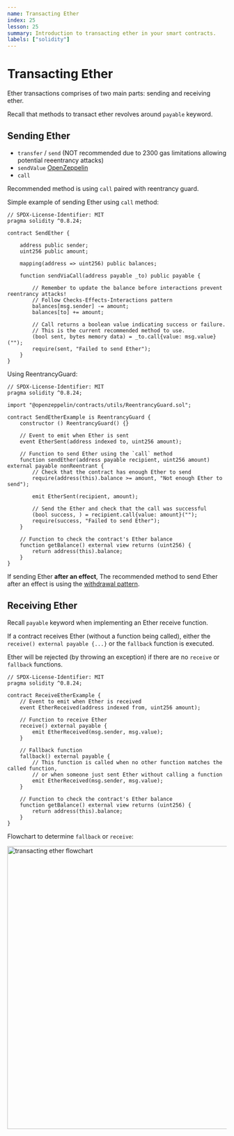 ```yaml
---
name: Transacting Ether
index: 25
lesson: 25
summary: Introduction to transacting ether in your smart contracts.
labels: ["solidity"]
---
```


# Transacting Ether

Ether transactions comprises of two main parts: sending and receiving ether.

Recall that methods to transact ether revolves around `payable` keyword.

## Sending Ether

- `transfer` / `send` (NOT recommended due to 2300 gas limitations allowing potential reeentrancy attacks)
- `sendValue` [OpenZeppelin](https://docs.openzeppelin.com/contracts/2.x/api/utils#Address-sendValue-address-payable-uint256-)
- `call`

Recommended method is using `call` paired with reentrancy guard.

Simple example of sending Ether using `call` method:

```solidity
// SPDX-License-Identifier: MIT
pragma solidity ^0.8.24;

contract SendEther {

    address public sender;
    uint256 public amount;

    mapping(address => uint256) public balances;

    function sendViaCall(address payable _to) public payable {

        // Remember to update the balance before interactions prevent reentrancy attacks!
        // Follow Checks-Effects-Interactions pattern
        balances[msg.sender] -= amount;
        balances[to] += amount;

        // Call returns a boolean value indicating success or failure.
        // This is the current recommended method to use.
        (bool sent, bytes memory data) = _to.call{value: msg.value}("");
        require(sent, "Failed to send Ether");
    }
}
```

Using ReentrancyGuard:

```solidity
// SPDX-License-Identifier: MIT
pragma solidity ^0.8.24;

import "@openzeppelin/contracts/utils/ReentrancyGuard.sol";

contract SendEtherExample is ReentrancyGuard {
    constructor () ReentrancyGuard() {}

    // Event to emit when Ether is sent
    event EtherSent(address indexed to, uint256 amount);

    // Function to send Ether using the `call` method
    function sendEther(address payable recipient, uint256 amount) external payable nonReentrant {
        // Check that the contract has enough Ether to send
        require(address(this).balance >= amount, "Not enough Ether to send");

        emit EtherSent(recipient, amount);

        // Send the Ether and check that the call was successful
        (bool success, ) = recipient.call{value: amount}("");
        require(success, "Failed to send Ether");
    }

    // Function to check the contract's Ether balance
    function getBalance() external view returns (uint256) {
        return address(this).balance;
    }
}
```

If sending Ether <strong>after an effect</strong>, The recommended method to send Ether after an effect is using the [withdrawal pattern](https://docs.soliditylang.org/en/develop/common-patterns.html#withdrawal-pattern).

## Receiving Ether

Recall `payable` keyword when implementing an Ether receive function.

If a contract receives Ether (without a function being called), either the `receive() external payable {...}` or the `fallback` function is executed.

Ether will be rejected (by throwing an exception) if there are no `receive` or `fallback` functions.

```solidity
// SPDX-License-Identifier: MIT
pragma solidity ^0.8.24;

contract ReceiveEtherExample {
    // Event to emit when Ether is received
    event EtherReceived(address indexed from, uint256 amount);

    // Function to receive Ether
    receive() external payable {
        emit EtherReceived(msg.sender, msg.value);
    }

    // Fallback function
    fallback() external payable {
        // This function is called when no other function matches the called function,
        // or when someone just sent Ether without calling a function
        emit EtherReceived(msg.sender, msg.value);
    }

    // Function to check the contract's Ether balance
    function getBalance() external view returns (uint256) {
        return address(this).balance;
    }
}
```

Flowchart to determine `fallback` or `receive`:

<img
  src="/images/solidity/transacting_ether.png"
  alt="transacting ether flowchart"
  width="650"
/>
